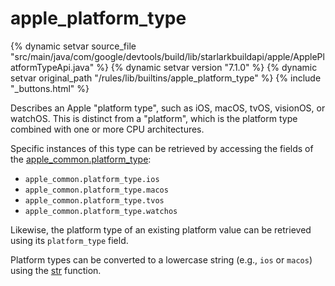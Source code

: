 <html devsite>
<head>
  <meta name="project_path" value="/_project.yaml">
  <meta name="book_path" value="/versions/7.1.0/_book.yaml">
</head>
<body>

<h1 class="page-title" id="modules.apple_platform_type">apple_platform_type</h1>

{% dynamic setvar source_file "src/main/java/com/google/devtools/build/lib/starlarkbuildapi/apple/ApplePlatformTypeApi.java" %}
{% dynamic setvar version "7.1.0" %}
{% dynamic setvar original_path "/rules/lib/builtins/apple_platform_type" %}
{% include "_buttons.html" %}
<!-- {% raw %} -->

Describes an Apple "platform type", such as iOS, macOS, tvOS, visionOS, or watchOS. This is distinct from a "platform", which is the platform type combined with one or more CPU architectures.<p>Specific instances of this type can be retrieved by accessing the fields of the <a href='../toplevel/apple_common.html#platform_type'>apple_common.platform_type</a>:<br><ul><li><code>apple_common.platform_type.ios</code></li><li><code>apple_common.platform_type.macos</code></li><li><code>apple_common.platform_type.tvos</code></li><li><code>apple_common.platform_type.watchos</code></li></ul><p>Likewise, the platform type of an existing platform value can be retrieved using its <code>platform_type</code> field.<p>Platform types can be converted to a lowercase string (e.g., <code>ios</code> or <code>macos</code>) using the <a href='../globals/all.html#str'>str</a> function.



</body>
</html>

<!-- {% endraw %} -->
